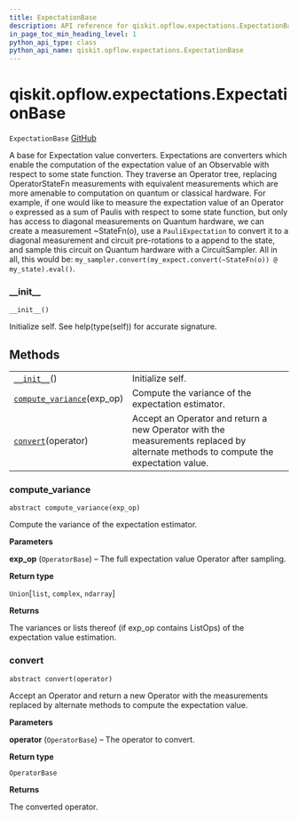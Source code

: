```yaml
---
title: ExpectationBase
description: API reference for qiskit.opflow.expectations.ExpectationBase
in_page_toc_min_heading_level: 1
python_api_type: class
python_api_name: qiskit.opflow.expectations.ExpectationBase
---
```


# qiskit.opflow\.expectations.ExpectationBase

<span id="qiskit.opflow.expectations.ExpectationBase" />

`ExpectationBase` [GitHub](https://github.com/qiskit/qiskit/tree/stable/0.18/qiskit/opflow/expectations/expectation_base.py "view source code")

A base for Expectation value converters. Expectations are converters which enable the computation of the expectation value of an Observable with respect to some state function. They traverse an Operator tree, replacing OperatorStateFn measurements with equivalent measurements which are more amenable to computation on quantum or classical hardware. For example, if one would like to measure the expectation value of an Operator `o` expressed as a sum of Paulis with respect to some state function, but only has access to diagonal measurements on Quantum hardware, we can create a measurement \~StateFn(o), use a `PauliExpectation` to convert it to a diagonal measurement and circuit pre-rotations to a append to the state, and sample this circuit on Quantum hardware with a CircuitSampler. All in all, this would be: `my_sampler.convert(my_expect.convert(~StateFn(o)) @ my_state).eval()`.

### \_\_init\_\_

<span id="qiskit.opflow.expectations.ExpectationBase.__init__" />

`__init__()`

Initialize self. See help(type(self)) for accurate signature.

## Methods

|                                                                                                                                                           |                                                                                                                                    |
| --------------------------------------------------------------------------------------------------------------------------------------------------------- | ---------------------------------------------------------------------------------------------------------------------------------- |
| [`__init__`](#qiskit.opflow.expectations.ExpectationBase.__init__ "qiskit.opflow.expectations.ExpectationBase.__init__")()                                | Initialize self.                                                                                                                   |
| [`compute_variance`](#qiskit.opflow.expectations.ExpectationBase.compute_variance "qiskit.opflow.expectations.ExpectationBase.compute_variance")(exp\_op) | Compute the variance of the expectation estimator.                                                                                 |
| [`convert`](#qiskit.opflow.expectations.ExpectationBase.convert "qiskit.opflow.expectations.ExpectationBase.convert")(operator)                           | Accept an Operator and return a new Operator with the measurements replaced by alternate methods to compute the expectation value. |

### compute\_variance

<span id="qiskit.opflow.expectations.ExpectationBase.compute_variance" />

`abstract compute_variance(exp_op)`

Compute the variance of the expectation estimator.

**Parameters**

**exp\_op** (`OperatorBase`) – The full expectation value Operator after sampling.

**Return type**

`Union`\[`list`, `complex`, `ndarray`]

**Returns**

The variances or lists thereof (if exp\_op contains ListOps) of the expectation value estimation.

### convert

<span id="qiskit.opflow.expectations.ExpectationBase.convert" />

`abstract convert(operator)`

Accept an Operator and return a new Operator with the measurements replaced by alternate methods to compute the expectation value.

**Parameters**

**operator** (`OperatorBase`) – The operator to convert.

**Return type**

`OperatorBase`

**Returns**

The converted operator.

